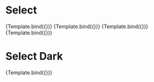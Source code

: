 

<Meta title="Select" component={Select} />


# Select

<Canvas>
  <Story
    name="Default"
    args={{
      label: "Default select",
      id: "default-select",
      options: [
        { label: "To be", value: "0" },
        { label: "Not to be", value: "1" },
      ],
    }}
  >
    {Template.bind({})}
  </Story>
  <Story
    name="Success"
    args={{
      label: "Success select",
      type: "success",
      id: "success-select",
      options: [
        { label: "To be", value: "0" },
        { label: "Not to be", value: "1" },
      ],
    }}
  >
    {Template.bind({})}
  </Story>
  <Story
    name="Warning"
    args={{
      label: "Warning select",
      type: "warning",
      id: "warning-select",
      options: [
        { label: "To be", value: "0" },
        { label: "Not to be", value: "1" },
      ],
    }}
  >
    {Template.bind({})}
  </Story>
  <Story
    name="Error"
    args={{
      label: "Error select",
      type: "error",
      id: "error-select",
      options: [
        { label: "To be", value: "0" },
        { label: "Not to be", value: "1" },
      ],
    }}
  >
    {Template.bind({})}
  </Story>
</Canvas>

# Select Dark

<Canvas>
  <Story
    name="Dark"
    args={{
      label: "Dark select",
      id: "dark-select",
      isDark: true,
      options: [
        { label: "To be", value: "0" },
        { label: "Not to be", value: "1" },
      ],
    }}
  >
    {Template.bind({})}
  </Story>
</Canvas>
